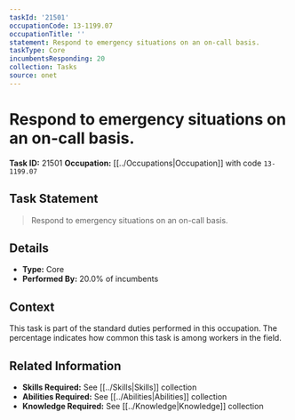 ```yaml
---
taskId: '21501'
occupationCode: 13-1199.07
occupationTitle: ''
statement: Respond to emergency situations on an on-call basis.
taskType: Core
incumbentsResponding: 20
collection: Tasks
source: onet
---
```

# Respond to emergency situations on an on-call basis.

**Task ID:** 21501
**Occupation:** [[../Occupations|Occupation]] with code `13-1199.07`

## Task Statement

> Respond to emergency situations on an on-call basis.

## Details

- **Type:** Core
- **Performed By:** 20.0% of incumbents

## Context

This task is part of the standard duties performed in this occupation. The percentage indicates how common this task is among workers in the field.

## Related Information

- **Skills Required:** See [[../Skills|Skills]] collection
- **Abilities Required:** See [[../Abilities|Abilities]] collection
- **Knowledge Required:** See [[../Knowledge|Knowledge]] collection
